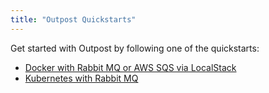 ```yaml
---
title: "Outpost Quickstarts"
---
```


Get started with Outpost by following one of the quickstarts:

- [Docker with Rabbit MQ or AWS SQS via LocalStack](/docs/quickstarts/docker)
- [Kubernetes with Rabbit MQ](/docs/quickstarts/kubernetes)

